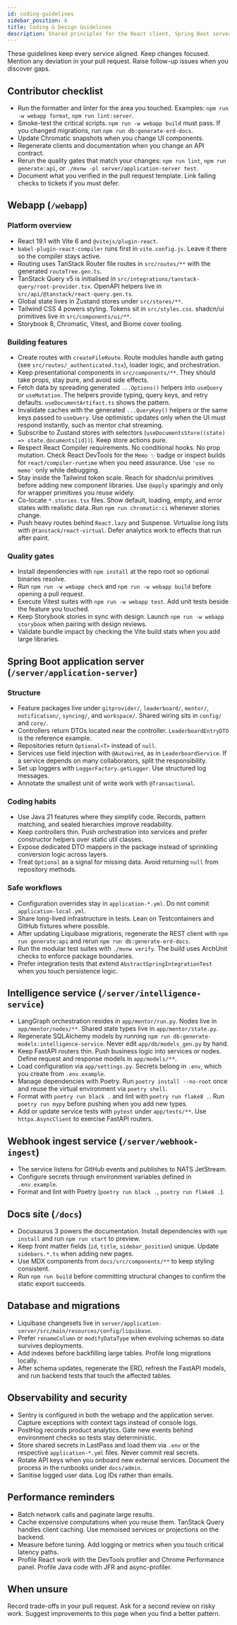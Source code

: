 ```yaml
---
id: coding-guidelines
sidebar_position: 6
title: Coding & Design Guidelines
description: Shared principles for the React client, Spring Boot server, and FastAPI intelligence service.
---
```


These guidelines keep every service aligned. Keep changes focused. Mention any deviation in your pull request. Raise follow-up issues when you discover gaps.

## Contributor checklist

- Run the formatter and linter for the area you touched. Examples: `npm run -w webapp format`, `npm run lint:server`.
- Smoke-test the critical scripts. `npm run -w webapp build` must pass. If you changed migrations, run `npm run db:generate-erd-docs`.
- Update Chromatic snapshots when you change UI components.
- Regenerate clients and documentation when you change an API contract.
- Rerun the quality gates that match your changes: `npm run lint`, `npm run generate:api`, or `./mvnw -pl server/application-server test`.
- Document what you verified in the pull request template. Link failing checks to tickets if you must defer.

## Webapp (`/webapp`)

### Platform overview

- React 19.1 with Vite 6 and `@vitejs/plugin-react`.
- `babel-plugin-react-compiler` runs first in `vite.config.js`. Leave it there so the compiler stays active.
- Routing uses TanStack Router file routes in `src/routes/**` with the generated `routeTree.gen.ts`.
- TanStack Query v5 is initialised in `src/integrations/tanstack-query/root-provider.tsx`. OpenAPI helpers live in `src/api/@tanstack/react-query.gen.ts`.
- Global state lives in Zustand stores under `src/stores/**`.
- Tailwind CSS 4 powers styling. Tokens sit in `src/styles.css`. shadcn/ui primitives live in `src/components/ui/**`.
- Storybook 8, Chromatic, Vitest, and Biome cover tooling.

### Building features

- Create routes with `createFileRoute`. Route modules handle auth gating (see `src/routes/_authenticated.tsx`), loader logic, and orchestration.
- Keep presentational components in `src/components/**`. They should take props, stay pure, and avoid side effects.
- Fetch data by spreading generated `...Options()` helpers into `useQuery` or `useMutation`. The helpers provide typing, query keys, and retry defaults. `useDocumentArtifact.ts` shows the pattern.
- Invalidate caches with the generated `...QueryKey()` helpers or the same keys passed to `useQuery`. Use optimistic updates only when the UI must respond instantly, such as mentor chat streaming.
- Subscribe to Zustand stores with selectors (`useDocumentsStore((state) => state.documents[id])`). Keep store actions pure.
- Respect React Compiler requirements. No conditional hooks. No prop mutation. Check React DevTools for the `Memo ✨` badge or inspect builds for `react/compiler-runtime` when you need assurance. Use `'use no memo'` only while debugging.
- Stay inside the Tailwind token scale. Reach for shadcn/ui primitives before adding new component libraries. Use `@apply` sparingly and only for wrapper primitives you reuse widely.
- Co-locate `*.stories.tsx` files. Show default, loading, empty, and error states with realistic data. Run `npm run chromatic:ci` whenever stories change.
- Push heavy routes behind `React.lazy` and Suspense. Virtualise long lists with `@tanstack/react-virtual`. Defer analytics work to effects that run after paint.

### Quality gates

- Install dependencies with `npm install` at the repo root so optional binaries resolve.
- Run `npm run -w webapp check` and `npm run -w webapp build` before opening a pull request.
- Execute Vitest suites with `npm run -w webapp test`. Add unit tests beside the feature you touched.
- Keep Storybook stories in sync with design. Launch `npm run -w webapp storybook` when pairing with design reviews.
- Validate bundle impact by checking the Vite build stats when you add large libraries.

## Spring Boot application server (`/server/application-server`)

### Structure

- Feature packages live under `gitprovider/`, `leaderboard/`, `mentor/`, `notification/`, `syncing/`, and `workspace/`. Shared wiring sits in `config/` and `core/`.
- Controllers return DTOs located near the controller. `LeaderboardEntryDTO` is the reference example.
- Repositories return `Optional<T>` instead of `null`.
- Services use field injection with `@Autowired`, as in `LeaderboardService`. If a service depends on many collaborators, split the responsibility.
- Set up loggers with `LoggerFactory.getLogger`. Use structured log messages.
- Annotate the smallest unit of write work with `@Transactional`.

### Coding habits

- Use Java 21 features where they simplify code. Records, pattern matching, and sealed hierarchies improve readability.
- Keep controllers thin. Push orchestration into services and prefer constructor helpers over static util classes.
- Expose dedicated DTO mappers in the package instead of sprinkling conversion logic across layers.
- Treat `Optional` as a signal for missing data. Avoid returning `null` from repository methods.

### Safe workflows

- Configuration overrides stay in `application-*.yml`. Do not commit `application-local.yml`.
- Share long-lived infrastructure in tests. Lean on Testcontainers and GitHub fixtures where possible.
- After updating Liquibase migrations, regenerate the REST client with `npm run generate:api` and rerun `npm run db:generate-erd-docs`.
- Run the modular test suites with `./mvnw verify`. The build uses ArchUnit checks to enforce package boundaries.
- Prefer integration tests that extend `AbstractSpringIntegrationTest` when you touch persistence logic.

## Intelligence service (`/server/intelligence-service`)

- LangGraph orchestration resides in `app/mentor/run.py`. Nodes live in `app/mentor/nodes/**`. Shared state types live in `app/mentor/state.py`.
- Regenerate SQLAlchemy models by running `npm run db:generate-models:intelligence-service`. Never edit `app/db/models_gen.py` by hand.
- Keep FastAPI routers thin. Push business logic into services or nodes. Define request and response models in `app/models/**`.
- Load configuration via `app/settings.py`. Secrets belong in `.env`, which you create from `.env.example`.
- Manage dependencies with Poetry. Run `poetry install --no-root` once and reuse the virtual environment via `poetry shell`.
- Format with `poetry run black .` and lint with `poetry run flake8 .`. Run `poetry run mypy` before pushing when you add new types.
- Add or update service tests with `pytest` under `app/tests/**`. Use `httpx.AsyncClient` to exercise FastAPI routers.

## Webhook ingest service (`/server/webhook-ingest`)

- The service listens for GitHub events and publishes to NATS JetStream.
- Configure secrets through environment variables defined in `.env.example`.
- Format and lint with Poetry (`poetry run black .`, `poetry run flake8 .`).

## Docs site (`/docs`)

- Docusaurus 3 powers the documentation. Install dependencies with `npm install` and run `npm run start` to preview.
- Keep front matter fields (`id`, `title`, `sidebar_position`) unique. Update `sidebars.*.ts` when adding new pages.
- Use MDX components from `docs/src/components/**` to keep styling consistent.
- Run `npm run build` before committing structural changes to confirm the static export succeeds.

## Database and migrations

- Liquibase changesets live in `server/application-server/src/main/resources/config/liquibase`.
- Prefer `renameColumn` or `modifyDataType` when evolving schemas so data survives deployments.
- Add indexes before backfilling large tables. Profile long migrations locally.
- After schema updates, regenerate the ERD, refresh the FastAPI models, and run backend tests that touch the affected tables.

## Observability and security

- Sentry is configured in both the webapp and the application server. Capture exceptions with context tags instead of console logs.
- PostHog records product analytics. Gate new events behind environment checks so tests stay deterministic.
- Store shared secrets in LastPass and load them via `.env` or the respective `application-*.yml` files. Never commit real secrets.
- Rotate API keys when you onboard new external services. Document the process in the runbooks under `docs/admin`.
- Sanitise logged user data. Log IDs rather than emails.

## Performance reminders

- Batch network calls and paginate large results.
- Cache expensive computations when you reuse them. TanStack Query handles client caching. Use memoised services or projections on the backend.
- Measure before tuning. Add logging or metrics when you touch critical latency paths.
- Profile React work with the DevTools profiler and Chrome Performance panel. Profile Java code with JFR and async-profiler.

## When unsure

Record trade-offs in your pull request. Ask for a second review on risky work. Suggest improvements to this page when you find a better pattern.
